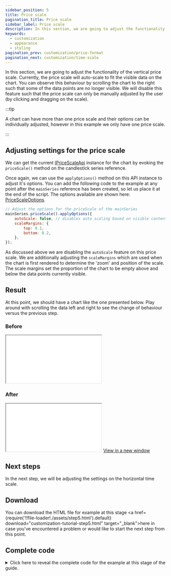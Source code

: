```yaml
---
sidebar_position: 5
title: Price scale
pagination_title: Price scale
sidebar_label: Price scale
description: In this section, we are going to adjust the functionality of the vertical price scale.
keywords:
  - customization
  - appearance
  - styling
pagination_prev: customization/price-format
pagination_next: customization/time-scale
---
```



<IterativeGuideWarning/>

In this section, we are going to adjust the functionality of the vertical price scale. Currently, the price scale will auto-scale to fit the visible data on the chart. You can observe this behaviour by scrolling the chart to the right such that some of the data points are no longer visible. We will disable this feature such that the price scale can only be manually adjusted by the user (by clicking and dragging on the scale).

:::tip

A chart can have more than one price scale and their options can be individually adjusted, however in this example we only have one price scale.

:::

## Adjusting settings for the price scale

We can get the current [IPriceScaleApi](/docs/api/interfaces/IPriceScaleApi) instance for the chart by evoking the `priceScale()` method on the candlestick series reference.

Once again, we can use the `applyOptions()` method on this API instance to adjust it's options. You can add the following code to the example at any point after the `mainSeries` reference has been created, so let us place it at the end of the script. The options available are shown here: [PriceScaleOptions](/docs/api/interfaces/PriceScaleOptions).

```js
// Adjust the options for the priceScale of the mainSeries
mainSeries.priceScale().applyOptions({
    autoScale: false, // disables auto scaling based on visible content
    scaleMargins: {
        top: 0.1,
        bottom: 0.2,
    },
});
```

As discussed above we are disabling the `autoScale` feature on this price scale. We are additionally adjusting the `scaleMargins` which are used when the chart is first rendered to determine the 'zoom' and position of the scale. The scale margins set the proportion of the chart to be empty above and below the data points currently visible.

## Result

At this point, we should have a chart like the one presented below. Play around with scrolling the data left and right to see the change of behaviour versus the previous step.

### Before

<iframe
    className="standalone-iframe"
    src={require('!!file-loader!./assets/step4.html').default}
></iframe>

### After

<iframe
    className="standalone-iframe"
    src={require('!!file-loader!./assets/step5.html').default}
></iframe>
<a href={require('!!file-loader!./assets/step5.html').default} target="\_blank">
    View in a new window
</a>

## Next steps

In the next step, we will be adjusting the settings on the horizontal time scale.

## Download

You can download the HTML file for example at this stage <a href={require('!!file-loader!./assets/step5.html').default} download="customization-tutorial-step5.html" target="\_blank">here</a> in case you've encountered a problem or would like to start the next step from this point.

## Complete code


<details>
<summary>
Click here to reveal the complete code for the example at this stage of the guide.
</summary>
<CodeBlock className="language-html">{code}</CodeBlock>
</details>
